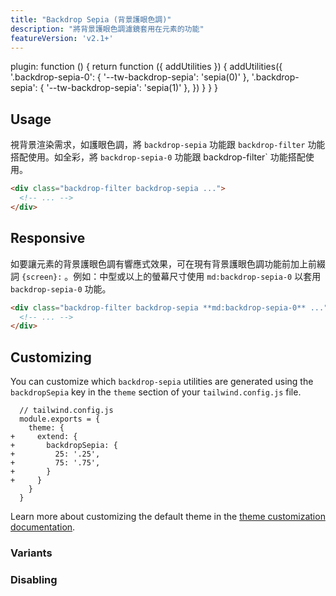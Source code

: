 ```yaml
---
title: "Backdrop Sepia (背景護眼色調)"
description: "將背景護眼色調濾鏡套用在元素的功能"
featureVersion: 'v2.1+'
---
```



  plugin: function () {
    return function ({ addUtilities }) {
      addUtilities({
        '.backdrop-sepia-0': { '--tw-backdrop-sepia': 'sepia(0)' },
        '.backdrop-sepia': { '--tw-backdrop-sepia': 'sepia(1)' },
      })
    }
  }
}

## Usage

<!-- Use the `backdrop-sepia` and `backdrop-sepia-0` utilities alongside the `backdrop-filter` utility to whether an element's backdrop should be rendered as sepia or in full color. -->
視背景渲染需求，如護眼色調，將 `backdrop-sepia` 功能跟 `backdrop-filter` 功能搭配使用。如全彩，將 `backdrop-sepia-0` 功能跟 backdrop-filter` 功能搭配使用。

```html
<div class="backdrop-filter backdrop-sepia ...">
  <!-- ... -->
</div>
```

## Responsive

<!-- To control an element's backdrop sepia filter at a specific breakpoint, add a `{screen}:` prefix to any existing backdrop sepia utility. For example, use `md:backdrop-sepia-0` to apply the `backdrop-sepia-0` utility at only medium screen sizes and above. -->
如要讓元素的背景護眼色調有響應式效果，可在現有背景護眼色調功能前加上前綴詞 `{screen}:` 。例如：中型或以上的螢幕尺寸使用 `md:backdrop-sepia-0` 以套用 `backdrop-sepia-0` 功能。

```html
<div class="backdrop-filter backdrop-sepia **md:backdrop-sepia-0** ...">
  <!-- ... -->
</div>
```

<Responsive />

## Customizing

You can customize which `backdrop-sepia` utilities are generated using the `backdropSepia` key in the `theme` section of your `tailwind.config.js` file.

```diff-js
  // tailwind.config.js
  module.exports = {
    theme: {
+     extend: {
+       backdropSepia: {
+         25: '.25',
+         75: '.75',
+       }
+     }
    }
  }
```

Learn more about customizing the default theme in the [theme customization documentation](/docs/theme#customizing-the-default-theme).

### Variants

<Variants plugin="backdropSepia" name="backdrop sepia" />

### Disabling

<Disabling plugin="backdropSepia" name="backdrop sepia" />
